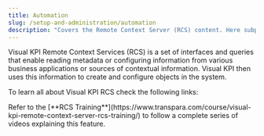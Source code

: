 ```yaml
---
title: Automation
slug: /setup-and-administration/automation
description: "Covers the Remote Context Server (RCS) content. Here subpages are required, once it's a complex topic."
---
```


Visual KPI Remote Context Services (RCS) is a set of interfaces and queries that enable reading metadata or configuring information from various business applications or sources of contextual information. Visual KPI then uses this information to create and configure objects in the system.

To learn all about Visual KPI RCS check the following links:

<CardList cols={2}>
  <Card 
    title="Core Concepts"
    link="/setup-and-administration/automation/rcs"
  />

  <Card 
    title="Configuration" 
    link="/setup-and-administration/automation/rcs-configuration"
  />
</CardList>

<Callout type="training" title="Training">
Refer to the [**RCS Training**](https://www.transpara.com/course/visual-kpi-remote-context-server-rcs-training/) to follow a complete series of videos explaining this feature.
</Callout>